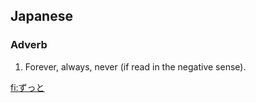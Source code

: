 ==Japanese==
===Adverb===
{{ja-pos|h|adverb|rom=zutto|hidx=すっと'}}

# Forever, always, never (if read in the negative sense).

[[fi:ずっと]]